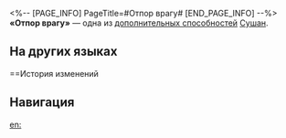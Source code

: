 <%-- [PAGE_INFO]
PageTitle=#Отпор врагу#
[END_PAGE_INFO] --%>
{{Навык Инфобокс
|Название         = Отпор врагу
|Изображение      = След Отпор врагу.png
|Персонаж         = Сушан
|Тип              = Доп. способность
|Возвышение       = 4
|Длительность     = 
|Описание         = За каждую сработавшую Стойку меча урон, наносимый Стойкой меча, повышается на 2,5%. Этот эффект складывается до 10 раз.
|Свойство1        = 
|Масштабирование1 = 
}}
'''«Отпор врагу»''' — одна из [[дополнительная способность|дополнительных способностей]] [[Сушан]].

==На других языках==
{{На других языках
|en   = Riposte
|zhs  = 逐寇
|zht  = 逐寇
|ja   = {{Rubi|逐寇|ちくこう}}
|ko   = 응수
|es   = Espantaenemigos
|fr   = Riposte
|ru   = Отпор врагу
|th   = Riposte
|vi   = Đẩy Lui Kẻ Thù
|de   = Zurückschlagen gegen den Feind
|id   = Riposte
|pt   = Ripostar
}}

==История изменений
{{История изменений|3.5}}

==Навигация==
{{Навык Навбокс|Сушан}}

[[en:]]